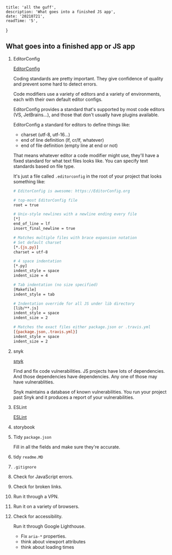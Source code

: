 
    title: 'all the guff',
    description: 'What goes into a finished JS app',
    date: '20210721',
    readTime: '5',
}


## What goes into a finished app or JS app

1. EditorConfig

   [EditorConfig](https://editorconfig.org/)

   Coding standards are pretty important. They give confidence of quality and prevent some hard to detect errors.

   Code modifiers use a variety of editors and a variety of environments, each with their own default editor configs.

   EditorConfig provides a standard that's supported by most code editors (VS, JetBrains...), and those that don't usually have plugins available.

   EditorConfig a standard for editors to define things like:
    - charset (utf-8, utf-16...)
    - end of line definition (lf, cr/lf, whatever)
    - end of file definition (empty line at end or not)

   That means whatever editor a code modifier might use, they'll have a fixed standard for what text files looks like. You can specify text standards based on file type.

   It's just a file called `.editorconfig` in the root of your project that looks something like:

   ```bash
   # EditorConfig is awesome: https://EditorConfig.org

   # top-most EditorConfig file
   root = true

   # Unix-style newlines with a newline ending every file
   [*]
   end_of_line = lf
   insert_final_newline = true

   # Matches multiple files with brace expansion notation
   # Set default charset
   [*.{js,py}]
   charset = utf-8

   # 4 space indentation
   [*.py]
   indent_style = space
   indent_size = 4

   # Tab indentation (no size specified)
   [Makefile]
   indent_style = tab

   # Indentation override for all JS under lib directory
   [lib/**.js]
   indent_style = space
   indent_size = 2

   # Matches the exact files either package.json or .travis.yml
   [{package.json,.travis.yml}]
   indent_style = space
   indent_size = 2
   ```

1. snyk

   [snyk](https://snyk.io/)

   Find and fix code vulnerabilities. JS projects have lots of dependencies. And those dependencies have dependencies. Any one of those may have vulnerablities.

   Snyk maintains a database of known vulnerabilities. You run your project past Snyk and it produces a report of your vulnerabilities.

1. ESLint

   [ESLint](https://eslint.org/)

1. storybook

1. Tidy `package.json`

   Fill in all the fields and make sure they're accurate.

1. tidy `readme.MD`

1. `.gitignore`

1. Check for JavaScript errors.

1. Check for broken links.

1. Run it through a VPN.

1. Run it on a variety of browsers.

1. Check for accessibility.

	Run it through Google Lighthouse.
	- Fix `aria-*` properties.
	- think about viewport attributes
	- think about loading times





